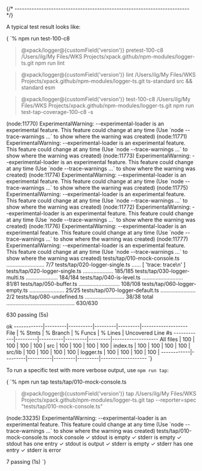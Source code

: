 

{/* ------------------------------------------------------------------------ */}

A typical test result looks like:

<CodeBlock language="console"> {
`% npm run test-100-c8

> @xpack/logger@{customField('version')} pretest-100-c8 /Users/ilg/My Files/WKS Projects/xpack.github/npm-modules/logger-ts.git
> npm run lint

> @xpack/logger@{customField('version')} lint /Users/ilg/My Files/WKS Projects/xpack.github/npm-modules/logger-ts.git
> ts-standard src && standard esm

> @xpack/logger@{customField('version')} test-100-c8 /Users/ilg/My Files/WKS Projects/xpack.github/npm-modules/logger-ts.git
> npm run test-tap-coverage-100-c8 -s

(node:11770) ExperimentalWarning: --experimental-loader is an experimental feature. This feature could change at any time
(Use \`node --trace-warnings ...\` to show where the warning was created)
(node:11771) ExperimentalWarning: --experimental-loader is an experimental feature. This feature could change at any time
(Use \`node --trace-warnings ...\` to show where the warning was created)
(node:11773) ExperimentalWarning: --experimental-loader is an experimental feature. This feature could change at any time
(Use \`node --trace-warnings ...\` to show where the warning was created)
(node:11774) ExperimentalWarning: --experimental-loader is an experimental feature. This feature could change at any time
(Use \`node --trace-warnings ...\` to show where the warning was created)
(node:11775) ExperimentalWarning: --experimental-loader is an experimental feature. This feature could change at any time
(Use \`node --trace-warnings ...\` to show where the warning was created)
(node:11772) ExperimentalWarning: --experimental-loader is an experimental feature. This feature could change at any time
(Use \`node --trace-warnings ...\` to show where the warning was created)
(node:11776) ExperimentalWarning: --experimental-loader is an experimental feature. This feature could change at any time
(Use \`node --trace-warnings ...\` to show where the warning was created)
(node:11777) ExperimentalWarning: --experimental-loader is an experimental feature. This feature could change at any time
(Use \`node --trace-warnings ...\` to show where the warning was created)
tests/tap/010-mock-console.ts ......................... 7/7
tests/tap/020-logger-single.ts ......    [ 'trace: trace\n' ]
tests/tap/020-logger-single.ts .................... 185/185
tests/tap/030-logger-multi.ts ..................... 184/184
tests/tap/040-is-level.ts ........................... 81/81
tests/tap/050-buffer.ts ........................... 108/108
tests/tap/060-logger-empty.ts ....................... 25/25
tests/tap/070-logger-default.ts ....................... 2/2
tests/tap/080-undefined.ts .......................... 38/38
total ............................................. 630/630

  630 passing (5s)

  ok
------------|---------|----------|---------|---------|-------------------
File        | % Stmts | % Branch | % Funcs | % Lines | Uncovered Line #s
------------|---------|----------|---------|---------|-------------------
All files   |     100 |      100 |     100 |     100 |
 src         |     100 |      100 |     100 |     100 |
  index.ts    |     100 |      100 |     100 |     100 |
 src/lib     |     100 |      100 |     100 |     100 |
  logger.ts   |     100 |      100 |     100 |     100 |
------------|---------|----------|---------|---------|-------------------
`} </CodeBlock>

To run a specific test with more verbose output, use `npm run tap`:

<CodeBlock language="console"> {
`% npm run tap tests/tap/010-mock-console.ts

> @xpack/logger@{customField('version')} tap /Users/ilg/My Files/WKS Projects/xpack.github/npm-modules/logger-ts.git
> tap --reporter=spec "tests/tap/010-mock-console.ts"

(node:33235) ExperimentalWarning: --experimental-loader is an experimental feature. This feature could change at any time
(Use \`node --trace-warnings ...\` to show where the warning was created)
tests/tap/010-mock-console.ts
  mock console
    ✓ stdout is empty
    ✓ stderr is empty
    ✓ stdout has one entry
    ✓ stdout is output
    ✓ stderr is empty
    ✓ stderr has one entry
    ✓ stderr is error

  7 passing (1s)
`} </CodeBlock>

